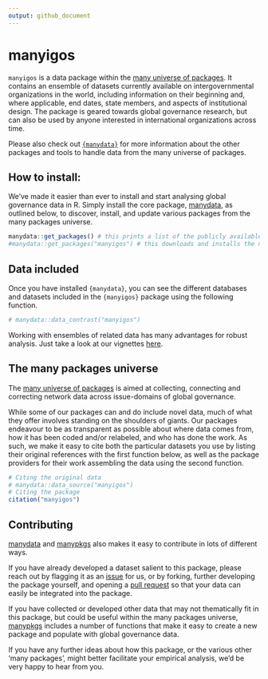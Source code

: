 ```yaml
---
output: github_document
---
```


# manyigos

`manyigos` is a data package within the
[many universe of packages](https://github.com/globalgov).
It contains an ensemble of datasets currently available on
intergovernmental organizations in the world,
including information on their beginning and, where applicable, end dates,
state members, and aspects of institutional design.
The package is geared towards global governance research,
but can also be used by anyone interested in international organizations across time. 

Please also check out [`{manydata}`](https://github.com/globalgov/manydata) for
more information about the other packages and tools to handle data from the
many universe of packages. 

## How to install:

We’ve made it easier than ever to install and start analysing global governance data in R.
Simply install the core package,
[manydata](https://github.com/globalgov/manydata),
as outlined below, to discover, install,
and update various packages from the many packages universe.

```r
manydata::get_packages() # this prints a list of the publicly available data packages currently available
#manydata::get_packages("manyigos") # this downloads and installs the named package
```

## Data included

Once you have installed `{manydata}`, you can see the different databases
and datasets included in the `{manyigos}` package using the following function.

```r
# manydata::data_contrast("manyigos")
```

Working with ensembles of related data has many advantages for robust analysis.
Just take a look at our vignettes [here](https://globalgov.github.io/manydata/articles/user.html).

## The many packages universe

The [many universe of packages](https://github.com/globalgov/manydata) is aimed
at collecting, connecting and correcting network data across issue-domains of
global governance.

While some of our packages can and do include novel data, much of what they offer involves standing on the shoulders of giants.
Our packages endeavour to be as transparent as possible about where data comes from, how it has been coded and/or relabeled, and who has done the work.
As such, we make it easy to cite both the particular datasets you use by listing their original references with the first function below, as well as the package providers for their work assembling the data using the second function.

``` r
# Citing the original data
# manydata::data_source("manyigos")
# Citing the package
citation("manyigos")
```

## Contributing

[manydata](https://github.com/globalgov/manydata) and
[manypkgs](https://github.com/globalgov/manypkgs) also makes it easy
to contribute in lots of different ways.

If you have already developed a dataset salient to this package,
please reach out by flagging it as an [issue](https://github.com/globalgov/manyigos/issues) for us,
or by forking, further developing the package yourself,
and opening a [pull request](https://github.com/globalgov/manyigos/pulls) so that your data can easily be integrated into the package.

If you have collected or developed other data that may not thematically fit in this package,
but could be useful within the many packages universe,
[manypkgs](https://github.com/globalgov/manypkgs) includes a number of functions that make it easy to create a new package and populate with global governance data.

If you have any further ideas about how this package, or the various other 'many packages', might better facilitate your empirical analysis, we’d be very happy to hear from you.
